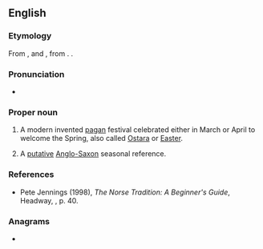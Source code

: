 ==English==

===Etymology===
From {{der|en|ang|Ēostre|}}, {{m|ang|Ēastre||a word referring to "the rising dawn" to indicate the season of Spring}} and {{m|ang|ēastre||Easter}}, from {{der|en|gem-pro|*Austrǭ||Easter, springtime}}. {{doublet|en|Easter}}.

===Pronunciation===
* {{ang-IPA|Eostre}}

===Proper noun===
{{en-proper noun}}
{{wikipedia}}

# {{lb|en|paganism}} A modern invented [[pagan]] festival celebrated either in March or April to welcome the Spring, also called [[Ostara]] or [[Easter]].
# A [[putative]] [[Anglo-Saxon]] seasonal reference.

===References===
* Pete Jennings (1998), ''The Norse Tradition: A Beginner's Guide'', Headway, {{ISBN|0-340-72082-4}}, p. 40.

{{C|en|Festivals}}

===Anagrams===
* {{anagrams|en|a=eeorst|Rosete|STEREO|e-store|erotes|stereo|stereo-}}